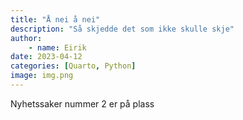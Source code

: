 ```yaml
---
title: "Å nei å nei"
description: "Så skjedde det som ikke skulle skje"
author:
    - name: Eirik
date: 2023-04-12
categories: [Quarto, Python]
image: img.png
---
```


Nyhetssaker nummer 2 er på plass

